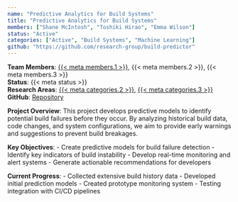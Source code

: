 ```yaml
---
name: "Predictive Analytics for Build Systems"
title: "Predictive Analytics for Build Systems"
members: ["Shane McIntosh", "Toshiki Hirao", "Emma Wilson"]
status: "Active"
categories: ["Active", "Build Systems", "Machine Learning"]
github: "https://github.com/research-group/build-predictor"
---
```

**Team Members**: [{{< meta members.1 >}}](../members/shanemcintosh.qmd), {{< meta members.2 >}}, {{< meta members.3 >}}  
**Status**: {{< meta status >}}  
**Research Areas**: [{{< meta categories.2 >}}](../projects.qmd#category=Build+Systems), [{{< meta categories.3 >}}](../projects.qmd#category=Machine+Learning)  
**GitHub**: [Repository]({{< meta github >}})

**Project Overview**: 
This project develops predictive models to identify potential build failures before they occur. By analyzing historical build data, code changes, and system configurations, we aim to provide early warnings and suggestions to prevent build breakages.

**Key Objectives**:
- Create predictive models for build failure detection
- Identify key indicators of build instability
- Develop real-time monitoring and alert systems
- Generate actionable recommendations for developers

**Current Progress**:
- Collected extensive build history data
- Developed initial prediction models
- Created prototype monitoring system
- Testing integration with CI/CD pipelines

